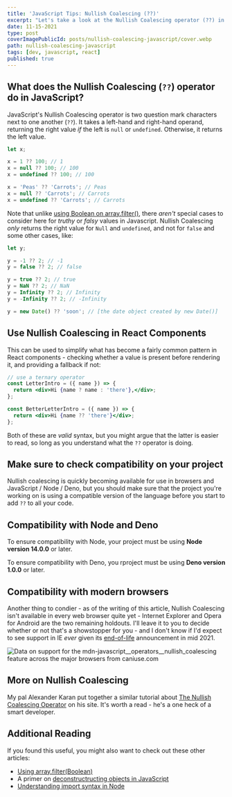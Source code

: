 ```yaml
---
title: 'JavaScript Tips: Nullish Coalescing (??)'
excerpt: "Let's take a look at the Nullish Coalescing operator (??) in JavaScript, which returns the right operand if the left is null or undefined."
date: 11-15-2021
type: post
coverImagePublicId: posts/nullish-coalescing-javascript/cover.webp
path: nullish-coalescing-javascript
tags: [dev, javascript, react]
published: true
---
```


## What does the Nullish Coalescing (`??`) operator do in JavaScript?

JavaScript's Nullish Coalescing operator is two question mark characters next to one another (`??`). It takes a left-hand and right-hand operand, returning the right value _if_ the left is `null` or `undefined`. Otherwise, it returns the left value.

```js
let x;

x = 1 ?? 100; // 1
x = null ?? 100; // 100
x = undefined ?? 100; // 100

x = 'Peas' ?? 'Carrots'; // Peas
x = null ?? 'Carrots'; // Carrots
x = undefined ?? 'Carrots'; // Carrots
```

Note that unlike [using Boolean on array.filter()](https://mikebifulco.com/posts/javascript-filter-boolean), there _aren't_ special cases to consider here for _truthy_ or _falsy_ values in Javascript. Nullish Coalescing _only_ returns the right value for `Null` and `undefined`, and not for `false` and some other cases, like:

```js
let y;

y = -1 ?? 2; // -1
y = false ?? 2; // false

y = true ?? 2; // true
y = NaN ?? 2; // NaN
y = Infinity ?? 2; // Infinity
y = -Infinity ?? 2; // -Infinity

y = new Date() ?? 'soon'; // [the date object created by new Date()]
```

## Use Nullish Coalescing in React Components

This can be used to simplify what has become a fairly common pattern in React components - checking whether a value is present before rendering it, and providing a fallback if not:

```jsx
// use a ternary operator
const LetterIntro = ({ name }) => {
  return <div>Hi {name ? name : 'there'},</div>;
};

const BetterLetterIntro = ({ name }) => {
  return <div>Hi {name ?? 'there'}</div>;
};
```

Both of these are _valid_ syntax, but you might argue that the latter is easier to read, so long as you understand what the `??` operator is doing.

## Make sure to check compatibility on your project

Nullish coalescing is quickly becoming available for use in browsers and JavaScript / Node / Deno, but you should make sure that the project you're working on is using a compatible version of the language before you start to add `??` to all your code.

## Compatibility with Node and Deno

To ensure compatibility with Node, your project must be using **Node version 14.0.0** or later.

To ensure compatibility with Deno, you rproject must be using **Deno version 1.0.0** or later.

## Compatibility with modern browsers

Another thing to condier - as of the writing of this article, Nullish Coalescing isn't available in every web browser quite yet - Internet Explorer and Opera for Android are the two remaining holdouts. I'll leave it to you to decide whether or not that's a showstopper for you - and I don't know if I'd expect to see support in IE _ever_ given its [end-of-life](https://docs.microsoft.com/en-us/lifecycle/announcements/internet-explorer-11-end-of-support) announcement in mid 2021.

<picture>
  <source
    type="image/webp"
    srcSet="https://caniuse.bitsofco.de/static/v1/mdn-javascript__operators__nullish_coalescing-1636908973156.webp"
  />
  <source
    type="image/png"
    srcSet="https://caniuse.bitsofco.de/static/v1/mdn-javascript__operators__nullish_coalescing-1636908973156.png"
  />
  <img
    src="https://caniuse.bitsofco.de/static/v1/mdn-javascript__operators__nullish_coalescing-1636908973156.jpg"
    alt="Data on support for the mdn-javascript__operators__nullish_coalescing feature across the major browsers from caniuse.com"
  />
</picture>

## More on Nullish Coalescing

My pal Alexander Karan put together a similar tutorial about [The Nullish Coalescing Operator](https://blog.alexanderkaran.com/nullish-coalescing-operator) on his site. It's worth a read - he's a one heck of a smart developer.

## Additional Reading

If you found this useful, you might also want to check out these other articles:

- [Using array.filter(Boolean)](https://mikebifulco.com/posts/javascript-filter-boolean)
- A primer on [deconstructructing objects in JavaScript](https://mikebifulco.com/posts/deconfusing-javascript-destructuring-syntax)
- [Understanding import syntax in Node](https://mikebifulco.com/posts/picking-apart-javascript-import)
